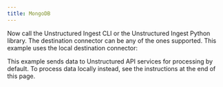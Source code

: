 ```yaml
---
title: MongoDB
---
```



<NewDocument />


<SharedContentMongoDB/>

Now call the Unstructured Ingest CLI or the Unstructured Ingest Python library. The destination connector can be any of the ones supported. This example uses the local destination connector:

This example sends data to Unstructured API services for processing by default. To process data locally instead, see the instructions at the end of this page.


<CodeGroup>

  <MongoDBSh />

  <MongoDBPyV1 />

</CodeGroup>


<SharedPartitionByAPIOSS/>

